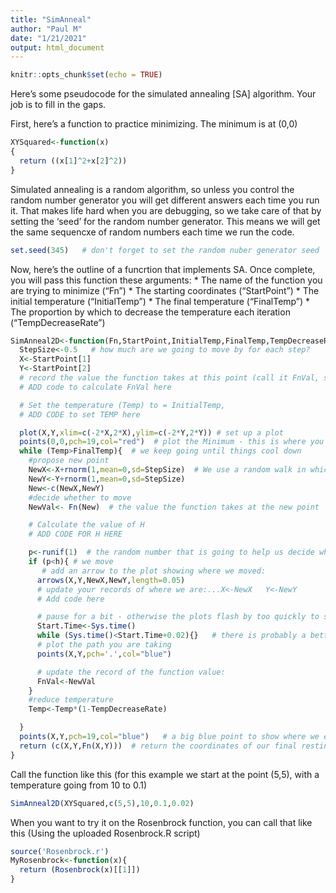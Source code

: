 ```yaml
---
title: "SimAnneal"
author: "Paul M"
date: "1/21/2021"
output: html_document
---
```


```r
knitr::opts_chunk$set(echo = TRUE)
```

Here's some pseudocode for the simulated annealing [SA] algorithm. Your job is to fill in the gaps.


First, here's a function to practice minimizing. The minimum is at (0,0)
```r
XYSquared<-function(x)
{
  return ((x[1]^2+x[2]^2))
}
```

Simulated annealing is a random algorithm, so unless you control the random 
number generator you will get different answers each time you run it. That 
makes life hard when you are debugging, so we take care of that by setting 
the 'seed' for the random number generator. This means we will get the same 
sequencxe of random numbers each time we run the code.

```r
set.seed(345)   # don't forget to set the random nuber generator seed
```

Now, here's the outline of a funcrtion that implements SA.
Once complete, you will pass this function these arguments:
* The name of the function you are trying to minimize ("Fn")
* The starting coordinates ("StartPoint")
* The initial temperature ("InitialTemp")
* The final temperature ("FinalTemp")
* The proportion by which to decrease the temperature each iteration ("TempDecreaseRate")

```r
SimAnneal2D<-function(Fn,StartPoint,InitialTemp,FinalTemp,TempDecreaseRate){
  StepSize<-0.5   # how much are we going to move by for each step?
  X<-StartPoint[1]
  Y<-StartPoint[2]
  # record the value the function takes at this point (call it FnVal, say)
  # ADD code to calculate FnVal here

  # Set the temperature (Temp) to = InitialTemp,
  # ADD CODE to set TEMP here

  plot(X,Y,xlim=c(-2*X,2*X),ylim=c(-2*Y,2*Y)) # set up a plot
  points(0,0,pch=19,col="red")  # plot the Minimum - this is where you are hoping to end up
  while (Temp>FinalTemp){  # we keep going until things cool down
    #propose new point
    NewX<-X+rnorm(1,mean=0,sd=StepSize)  # We use a random walk in which we add a normal rv with mean 0 to each coordinate
    NewY<-Y+rnorm(1,mean=0,sd=StepSize)
    New<-c(NewX,NewY)
    #decide whether to move
    NewVal<- Fn(New)  # the value the function takes at the new point

    # Calculate the value of H
    # ADD CODE FOR H HERE

    p<-runif(1)  # the random number that is going to help us decide whether to move
    if (p<h){ # we move
       # add an arrow to the plot showing where we moved:
      arrows(X,Y,NewX,NewY,length=0.05)
      # update your records of where we are:...X<-NewX   Y<-NewY
      # Add code here

      # pause for a bit - otherwise the plots flash by too quickly to see properly
      Start.Time<-Sys.time()
      while (Sys.time()<Start.Time+0.02){}   # there is probably a better way of doing this
      # plot the path you are taking
      points(X,Y,pch='.',col="blue")

      # update the record of the function value:
      FnVal<-NewVal
    }
    #reduce temperature
    Temp<-Temp*(1-TempDecreaseRate)

  }
  points(X,Y,pch=19,col="blue")   # a big blue point to show where we ended up
  return (c(X,Y,Fn(X,Y)))  # return the coordinates of our final resting place, and the function value
}
```

Call the function like this (for this example we start at the point (5,5), with a temperature going from 10 to 0.1)
```r
SimAnneal2D(XYSquared,c(5,5),10,0.1,0.02)
```

When you want to try it on the Rosenbrock function, you can call that like this
(Using the uploaded Rosenbrock.R script)
```r
source('Rosenbrock.r')
MyRosenbrock<-function(x){
  return (Rosenbrock(x)[[1]])
}
```
